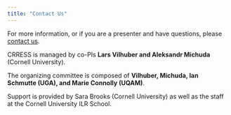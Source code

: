 ---
title: "Contact Us"
---

For more information, or if you are a presenter and have questions, please [contact us](mailto:am2497@cornell.edu).

CRRESS is managed by co-PIs **Lars Vilhuber and Aleksandr Michuda** (Cornell University). 

The organizing committee is composed of **Vilhuber, Michuda, Ian Schmutte (UGA), and Marie Connolly (UQAM)**. 

Support is provided by Sara Brooks (Cornell University) as well as the staff at the Cornell University ILR School.